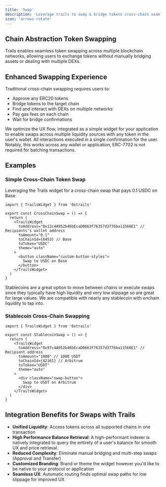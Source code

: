 ```yaml
---
title: 'Swap'
description: 'Leverage trails to swap & bridge tokens cross-chain seamlessly for your app.'
icon: 'arrows-rotate'
---
```



## Chain Abstraction Token Swapping

Trails enables seamless token swapping across multiple blockchain networks, allowing users to exchange tokens without manually bridging assets or dealing with multiple DEXs.

## Enhanced Swapping Experience

Traditional cross-chain swapping requires users to:
- Approve any ERC20 tokens 
- Bridge tokens to the target chain
- Find and interact with DEXs on multiple networks
- Pay gas fees on each chain
- Wait for bridge confirmations

We optimize the UX flow, integrated as a simple widget for your application to enable swaps across multiple liquidity sources with any token in the user's wallet. All interactions executed in a single confirmation for the user. Notably, this works across any wallet or application, ERC-7702 is not required for batching transactions.

## Examples

### Simple Cross-Chain Token Swap

Leveraging the Trails widget for a cross-chain swap that pays 0.1 USDC on Base:

```tsx
import { TrailsWidget } from '0xtrails'

export const CrossChainSwap = () => {
  return (
    <TrailsWidget
      toAddress="0x12c4A952b46bEcaD0663f76357d3776ba11566E1" // Recipients's wallet address
      toAmount="0.1"
      toChainId={8453} // Base
      toToken="USDC"
      theme="auto"
    >
      <button className="custom-button-styles">
        Swap to USDC on Base
      </button>
    </TrailsWidget>
  )
}
```

Stablecoins are a great option to move between chains or execute swaps since they typically have high liquidity and very low slippage so are great for large values. We are compatible with nearly any stablecoin with onchain liquidity to tap into.

### Stablecoin Cross-Chain Swapping

```tsx
import { TrailsWidget } from '0xtrails'

export const StablecoinSwap = () => {
  return (
    <TrailsWidget
      toAddress="0x97c4A952b46bEcaD0663f76357d3776ba11566E1" // Recipient address
      toAmount="1000" // 1000 USDT
      toChainId={42161} // Arbitrum
      toToken="USDT"
      theme="auto"
    >
      <div className="swap-button">
        Swap to USDT on Arbitrum
      </div>
    </TrailsWidget>
  )
}
```


## Integration Benefits for Swaps with Trails

- **Unified Liquidity**: Access tokens across all supported chains in one transaction
- **High Performance Balance Retrieval**: A high-performant indexer is natively integrated to query the entirety of a user's balance for smooth UX and price retrieval.
- **Reduced Complexity**: Eliminate manual bridging and multi-step swaps (Approval and Transfer)
- **Customized Branding**: Brand or theme the widget however you'd like to be native to your protocol or application
- **Seamless UX**: Automatic routing finds optimal swap paths for low slippage for improved UX

